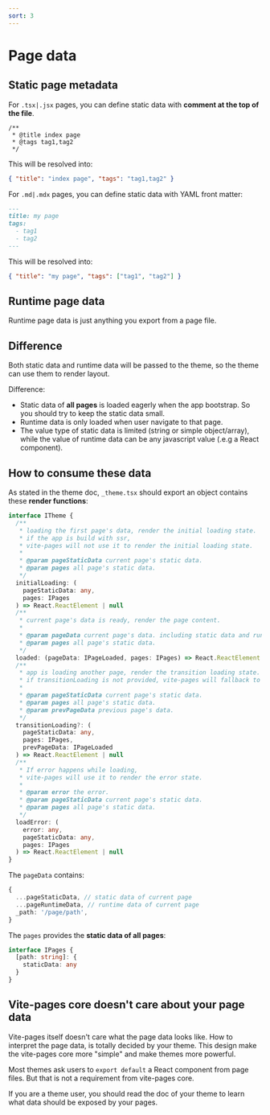 ```yaml
---
sort: 3
---
```



# Page data

## Static page metadata

For `.tsx|.jsx` pages, you can define static data with **comment at the top of the file**.

```tsx
/**
 * @title index page
 * @tags tag1,tag2
 */
```

This will be resolved into:

```json
{ "title": "index page", "tags": "tag1,tag2" }
```

For `.md|.mdx` pages, you can define static data with YAML front matter:

```md
---
title: my page
tags:
  - tag1
  - tag2
---
```

This will be resolved into:

```json
{ "title": "my page", "tags": ["tag1", "tag2"] }
```

## Runtime page data

Runtime page data is just anything you export from a page file.

## Difference

Both static data and runtime data will be passed to the theme, so the theme can use them to render layout.

Difference:

- Static data of **all pages** is loaded eagerly when the app bootstrap. So you should try to keep the static data small.
- Runtime data is only loaded when user navigate to that page.
- The value type of static data is limited (string or simple object/array), while the value of runtime data can be any javascript value (.e.g a React component).

## How to consume these data

As stated in the <Link to="/theme">theme doc</Link>, `_theme.tsx` should export an object contains these **render functions**:

```ts
interface ITheme {
  /**
   * loading the first page's data, render the initial loading state.
   * if the app is build with ssr,
   * vite-pages will not use it to render the initial loading state.
   *
   * @param pageStaticData current page's static data.
   * @param pages all page's static data.
   */
  initialLoading: (
    pageStaticData: any,
    pages: IPages
  ) => React.ReactElement | null
  /**
   * current page's data is ready, render the page content.
   *
   * @param pageData current page's data. including static data and runtime data.
   * @param pages all page's static data.
   */
  loaded: (pageData: IPageLoaded, pages: IPages) => React.ReactElement | null
  /**
   * app is loading another page, render the transition loading state.
   * if transitionLoading is not provided, vite-pages will fallback to initialLoading.
   *
   * @param pageStaticData current page's static data.
   * @param pages all page's static data.
   * @param prevPageData previous page's data.
   */
  transitionLoading?: (
    pageStaticData: any,
    pages: IPages,
    prevPageData: IPageLoaded
  ) => React.ReactElement | null
  /**
   * If error happens while loading,
   * vite-pages will use it to render the error state.
   *
   * @param error the error.
   * @param pageStaticData current page's static data.
   * @param pages all page's static data.
   */
  loadError: (
    error: any,
    pageStaticData: any,
    pages: IPages
  ) => React.ReactElement | null
}
```

The `pageData` contains:

```ts
{
  ...pageStaticData, // static data of current page
  ...pageRuntimeData, // runtime data of current page
  _path: '/page/path',
}
```

The `pages` provides the **static data of all pages**:

```ts
interface IPages {
  [path: string]: {
    staticData: any
  }
}
```

## Vite-pages core doesn't care about your page data

Vite-pages itself doesn't care what the page data looks like. How to interpret the page data, is totally decided by <Link to="/theme">your theme</Link>. This design make the vite-pages core more "simple" and make themes more powerful.

Most themes ask users to `export default` a React component from page files. But that is not a requirement from vite-pages core.

If you are a theme user, you should read the doc of your theme to learn what data should be exposed by your pages.
